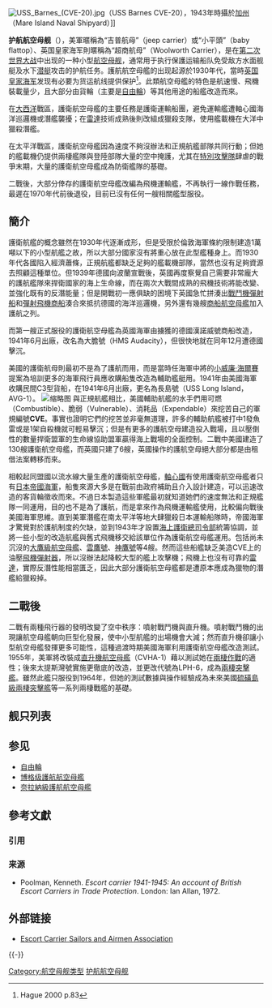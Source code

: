 [[File:USS_Barnes_(CVE-20).jpg|thumb]]{{link-en|巴恩斯號護航航空母艦|USS Barnes (CVE-20)|巴恩斯號}}（USS Barnes CVE-20），1943年時攝於[[加州|加州]]{{link-en|馬雷島海軍造船廠|Mare Island Naval Shipyard}}（Mare Island Naval Shipyard）]]

'''护航航空母舰'''（{{lang-en|'''escort carrier'''}}），美軍暱稱為“吉普航母”（jeep carrier）或“小平頭”（baby flattop）、英国皇家海军則暱稱為“超商航母”（Woolworth Carrier），是在[[第二次世界大战|第二次世界大战]]中出现的一种小型[[航空母舰|航空母舰]]，通常用于执行保護运输船队免受敌方水面舰艇及水下[[潜艇|潜艇]]攻击的护航任务。護航航空母艦的出现起源於1930年代，當時[[英国皇家海军|英国皇家海军]]发现有必要为货运航线提供保护<ref>Hague 2000 p.83</ref>。此類航空母艦的特色是航速慢、飛機裝載量少，且大部分由貨輪（主要是[[自由輪|自由輪]]）等其他用途的船艦改造而來。

在[[大西洋海戰_(1939年－1945年)|大西洋]]戰區，護衛航空母艦的主要任務是護衛運輸船團，避免運輸艦遭軸心國海洋巡邏機或潛艦襲擾；在[[雷達|雷達]]技術成熟後則改組成獵殺支隊，使用艦載機在大洋中獵殺潛艦。

在太平洋戰區，護衛航空母艦因為速度不夠沒辦法和正規航艦部隊共同行動；但她的艦載機仍提供兩棲艦隊與登陸部隊大量的空中掩護，尤其在[[特別攻擊隊|特別攻擊隊]]肆虐的戰爭末期，大量的護衛航空母艦成為防衛艦隊的基礎。

二戰後，大部分倖存的護衛航空母艦改編為飛機運輸艦，不再執行一線作戰任務，最遲在1970年代前後退役，目前已沒有任何一艘相關艦型服役。

==簡介==
護衛航艦的概念雖然在1930年代逐漸成形，但是受限於倫敦海軍條約限制建造1萬噸以下的小型航艦之故，所以大部分國家沒有將重心放在此型艦種身上。而1930年代各國陷入經濟蕭條，正規航艦都缺乏足夠的艦載機部隊，當然也沒有足夠資源去照顧這種單位。但1939年德國向波蘭宣戰後，英國再度察覺自己需要非常龐大的護航艦隊來捍衛國家的海上生命線，而在兩次大戰間成熟的飛機技術將能改變、並強化既有的反潛能量；但是開戰初一應俱缺的困境下英國急忙拼湊出[[戰鬥機彈射船|戰鬥機彈射船]]和[[彈射飛機商船|彈射飛機商船]]湊合來抵抗德國的海洋巡邏機，另外還有幾艘[[商船航空母艦|商船航空母艦]]加入護航之列。

而第一艘正式服役的護衛航空母艦為英國海軍由擄獲的德國漢諾威號商船改造，1941年6月出廠，改名為大膽號（HMS Audacity），但很快地就在同年12月遭德國擊沉。

美國的護衛航母則最初不是為了護航而用，而是當時任海軍中將的[[小威廉·海爾賽|小威廉·海爾賽]]提案為培訓更多的海軍飛行員應收購船隻改造為輔助艦艇用。1941年由美國海軍收購民間C3型貨船，在1941年6月出廠，更名為長島號（USS Long Island，AVG-1）。
[[File:Japanese_aircraft_carrier_Taiyō_cropped.JPG|缩略图]]
與正規航艦相比，美國輔助航艦的水手們用可燃（Combustible）、脆弱（Vulnerable）、消耗品（Expendable）來挖苦自己的軍規編號'''CVE'''。事實也證明它們的挖苦並非毫無道理，許多的輔助航艦被打中1發魚雷或是1架自殺機就可輕易擊沉；但是有更多的護航空母建造投入戰場，且以壓倒性的數量捍衛盟軍的生命線協助盟軍贏得海上戰場的全面控制。二戰中美國建造了130艘護衛航空母艦，而英國只建了6艘，英國操作的護航空母絕大部分都是由租借法案轉移而來。

相較起同盟國以流水線大量生產的護衛航空母艦，[[軸心國|軸心國]]有使用護衛航空母艦者只有[[日本帝國海軍|日本帝國海軍]]，船隻來源大多是在戰前由政府補助且介入設計建造，可以迅速改造的客貨輪徵收而來。不過日本製造這些軍艦最初就知道她們的速度無法和正規艦隊一同運用，目的也不是為了護航，而是拿來作為飛機運輸艦使用，比較偏向戰後美國海軍思維。直到美軍潛艦在南太平洋等地大肆獵殺日本運輸船隊時，帝國海軍才驚覺對於護航制度的欠缺，並到1943年才設置[[海上護衛總司令部|海上護衛總司令部]]統籌協調，並將一些小型的改造航艦與舊式飛機移交給該單位作為護衛航空母艦運用。包括尚未沉沒的[[大鷹級航空母艦|大鷹級航空母艦]]、[[雲鷹號航空母艦|雲鷹號]]、[[神鷹號航空母艦|神鷹號]]等4艘。然而這些船艦缺乏美造CVE上的油壓[[飛機彈射器|飛機彈射器]]，所以沒辦法起降較大型的艦上攻擊機；飛機上也沒有可靠的[[雷達|雷達]]，實際反潛性能相當匱乏，因此大部分護衛航空母艦都是遭原本應成為獵物的潛艦給獵殺掉。

==二戰後==
二戰有兩種飛行器的發明改變了空中秩序：噴射戰鬥機與直升機。噴射戰鬥機的出現讓航空母艦朝向巨型化發展，使中小型航艦的出場機會大減；然而直升機卻讓小型航空母艦發揮更多可能性，這種過渡時期美國海軍利用護衛航空母艦改造測試。1955年，美軍將{{link-en|太提斯灣號護衛航空母艦|USS Thetis Bay (CVE-90)}}改裝成[[直升機航空母艦|直升機航空母艦]]（CVHA-1）藉以測試她在[[兩棲作戰|兩棲作戰]]的適性；後來太提斯灣號實施更徹底的改造，並更改代號為LPH-6，成為[[兩棲突擊艦|兩棲突擊艦]]。雖然此艦只服役到1964年，但她的測試數據與操作經驗成為未來美國[[硫磺島級兩棲突擊艦|硫磺島級兩棲突擊艦]]等一系列兩棲戰艦的基礎。

== 舰只列表 ==
{{Main list|美國海軍護航航空母艦列表}}

== 参见 ==
* [[自由輪|自由輪]]
* [[博格级護航航空母艦|博格级護航航空母艦]]
* [[奈拉納級護航航空母艦|奈拉納級護航航空母艦]]

== 參考文獻 ==
=== 引用 ===
{{Reflist}}

=== 来源 ===
{{refbegin}}
* Poolman, Kenneth. ''Escort carrier 1941-1945: An account of British Escort Carriers in Trade Protection''. London: Ian Allan, 1972.
{{refend}}

== 外部链接 ==
* [http://www.escortcarriers.com Escort Carrier Sailors and Airmen Association] {{Wayback|url=http://www.escortcarriers.com/ |date=20200812001019 }}

{{-}}
{{航空母舰}}
{{19世纪和20世纪作战舰只类型}}

[[Category:航空母舰类型|Category:航空母舰类型]]
[[Category:护航航空母舰|]]